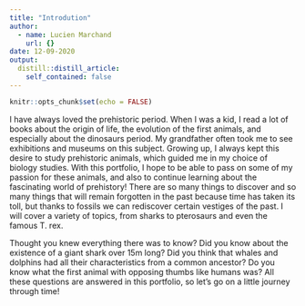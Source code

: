 ```yaml
---
title: "Introdution"
author:
  - name: Lucien Marchand
    url: {}
date: 12-09-2020
output:
  distill::distill_article:
    self_contained: false
---
```


```r
knitr::opts_chunk$set(echo = FALSE)
```

I have always loved the prehistoric period. When I was a kid, I read a lot of books about the origin of life, the evolution of the first animals, and especially about the dinosaurs period. My grandfather often took me to see exhibitions and museums on this subject. Growing up, I always kept this desire to study prehistoric animals, which guided me in my choice of biology studies. With this portfolio, I hope to be able to pass on some of my passion for these animals, and also to continue learning about the fascinating world of prehistory! There are so many things to discover and so many things that will remain forgotten in the past because time has taken its toll, but thanks to fossils we can rediscover certain vestiges of the past. I will cover a variety of topics, from sharks to pterosaurs and even the famous T. rex. 

Thought you knew everything there was to know? Did you know about the existence of a giant shark over 15m long? Did you think that whales and dolphins had all their characteristics from a common ancestor? Do you know what the first animal with opposing thumbs like humans was? 
All these questions are answered in this portfolio, so let's go on a little journey through time!
